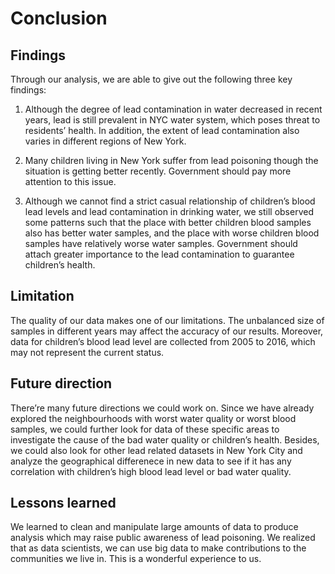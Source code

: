 # Conclusion

## Findings

Through our analysis, we are able to give out the following three key findings:

1. Although the degree of lead contamination in water decreased in recent years, lead is still prevalent in NYC water system, which poses  threat to residents' health. In addition, the extent of lead contamination also varies in different regions of New York.

2. Many children living in New York suffer from lead poisoning though the situation is getting better recently. Government should pay more attention to this issue.

3. Although we cannot find a strict casual relationship of children's blood lead levels and lead contamination in drinking water, we still observed some patterns such that the place with better children blood samples also has better water samples, and the place with worse children blood samples have relatively worse water samples. Government should attach greater importance to the lead contamination to guarantee children's health.

## Limitation

The quality of our data makes one of our limitations. The unbalanced size of samples in different years may affect the accuracy of our results. Moreover, data for children's blood lead level are collected from 2005 to 2016, which may not represent the current status.

## Future direction

There're many future directions we could work on. Since we have already explored the neighbourhoods with worst water quality or worst blood samples, we could further look for data of these specific areas to investigate the cause of the bad water quality or children's health. Besides, we could also look for other lead related datasets in New York City and analyze the geographical differenece in new data to see if it has any correlation with children's high blood lead level or bad water quality.

## Lessons learned

We learned to clean and manipulate large amounts of data to produce analysis which may raise public awareness of lead poisoning. We realized that as data scientists, we can use big data to make contributions to the communities we live in. This is a wonderful experience to us. 